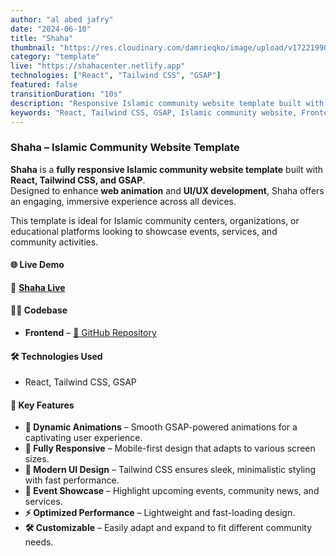 ```yaml
---
author: "al abed jafry"
date: "2024-06-10"
title: "Shaha"
thumbnail: "https://res.cloudinary.com/damrieqko/image/upload/v1722199060/aajafry/shaha.png"
category: "template"
live: "https://shahacenter.netlify.app"
technologies: ["React", "Tailwind CSS", "GSAP"]
featured: false
transitionDuration: "10s"
description: "Responsive Islamic community website template built with React, Tailwind CSS, and GSAP."
keywords: "React, Tailwind CSS, GSAP, Islamic community website, Frontend development, Web animation, UI/UX design, Responsive template"
---
```


### Shaha – Islamic Community Website Template  
**Shaha** is a **fully responsive Islamic community website template** built with **React, Tailwind CSS, and GSAP**.  
Designed to enhance **web animation** and **UI/UX development**, Shaha offers an engaging, immersive experience across all devices.  

This template is ideal for Islamic community centers, organizations, or educational platforms looking to showcase events, services, and community activities.  


#### 🌐 Live Demo  
🔗 **[Shaha Live](https://shahacenter.netlify.app)**  


#### 🧑‍💻 Codebase  
- **Frontend** – [🔗 GitHub Repository](https://github.com/aajafry/shaha)  


#### 🛠️ Technologies Used  
- React, Tailwind CSS, GSAP  


#### 🎯 Key Features  
- **🕌 Dynamic Animations** – Smooth GSAP-powered animations for a captivating user experience.  
- **📱 Fully Responsive** – Mobile-first design that adapts to various screen sizes.  
- **🎨 Modern UI Design** – Tailwind CSS ensures sleek, minimalistic styling with fast performance.  
- **🔔 Event Showcase** – Highlight upcoming events, community news, and services.  
- **⚡ Optimized Performance** – Lightweight and fast-loading design.  
- **🛠️ Customizable** – Easily adapt and expand to fit different community needs.  
